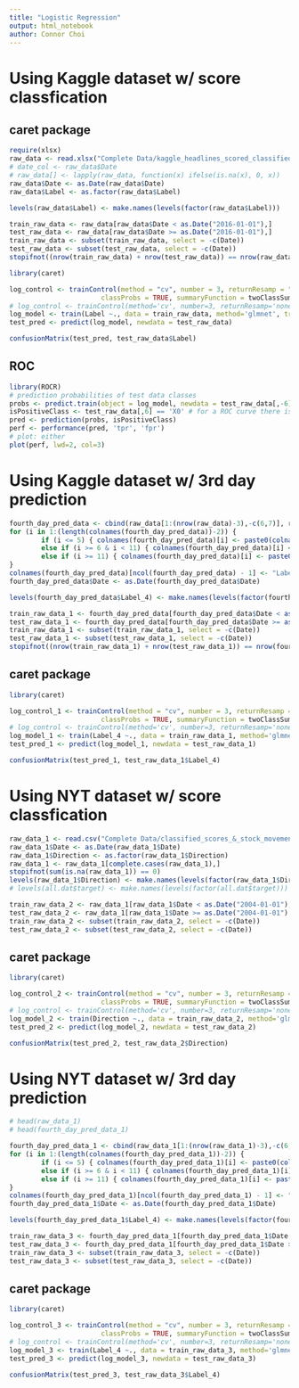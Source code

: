 ```yaml
---
title: "Logistic Regression"
output: html_notebook
author: Connor Choi
---
```


# Using Kaggle dataset w/ score classfication

## caret package
```r
require(xlsx)
raw_data <- read.xlsx("Complete Data/kaggle_headlines_scored_classified.xlsx", sheetIndex = 1, stringsAsFactors = F)
# date_col <- raw_data$Date
# raw_data[] <- lapply(raw_data, function(x) ifelse(is.na(x), 0, x))
raw_data$Date <- as.Date(raw_data$Date)
raw_data$Label <- as.factor(raw_data$Label)

levels(raw_data$Label) <- make.names(levels(factor(raw_data$Label)))

train_raw_data <- raw_data[raw_data$Date < as.Date("2016-01-01"),]
test_raw_data <- raw_data[raw_data$Date >= as.Date("2016-01-01"),]
train_raw_data <- subset(train_raw_data, select = -c(Date))
test_raw_data <- subset(test_raw_data, select = -c(Date))
stopifnot((nrow(train_raw_data) + nrow(test_raw_data)) == nrow(raw_data))

library(caret)

log_control <- trainControl(method = "cv", number = 3, returnResamp = "all",
                       classProbs = TRUE, summaryFunction = twoClassSummary)
# log_control <- trainControl(method='cv', number=3, returnResamp='none')
log_model <- train(Label ~., data = train_raw_data, method='glmnet', trControl=log_control, metric = "ROC", tuneGrid = expand.grid(.alpha = seq(.05, 1, length = 15), .lambda = c((1:5)/10)), family="binomial")
test_pred <- predict(log_model, newdata = test_raw_data)

confusionMatrix(test_pred, test_raw_data$Label)
```

## ROC
```r
library(ROCR)
# prediction probabilities of test data classes
probs <- predict.train(object = log_model, newdata = test_raw_data[,-6], type='prob')[,1]
isPositiveClass <- test_raw_data[,6] == 'X0' # for a ROC curve there is a positive class (true match rate...) - defining that class here
pred <- prediction(probs, isPositiveClass)
perf <- performance(pred, 'tpr', 'fpr')
# plot: either
plot(perf, lwd=2, col=3)
```


# Using Kaggle dataset w/ 3rd day prediction
```r
fourth_day_pred_data <- cbind(raw_data[1:(nrow(raw_data)-3),-c(6,7)], raw_data[2:(nrow(raw_data)-2),-c(6,7)], raw_data[3:(nrow(raw_data)-1),-c(6,7)], raw_data[4:nrow(raw_data), c("Label", "Date")])
for (i in 1:(length(colnames(fourth_day_pred_data))-2)) {
        if (i <= 5) { colnames(fourth_day_pred_data)[i] <- paste0(colnames(fourth_day_pred_data)[i],"_",1)}
        else if (i >= 6 & i < 11) { colnames(fourth_day_pred_data)[i] <- paste0(colnames(fourth_day_pred_data)[i],"_",2) }
        else if (i >= 11) { colnames(fourth_day_pred_data)[i] <- paste0(colnames(fourth_day_pred_data)[i],"_",3) }
}
colnames(fourth_day_pred_data)[ncol(fourth_day_pred_data) - 1] <- "Label_4"
fourth_day_pred_data$Date <- as.Date(fourth_day_pred_data$Date)

levels(fourth_day_pred_data$Label_4) <- make.names(levels(factor(fourth_day_pred_data$Label_4)))

train_raw_data_1 <- fourth_day_pred_data[fourth_day_pred_data$Date < as.Date("2016-01-01"),]
test_raw_data_1 <- fourth_day_pred_data[fourth_day_pred_data$Date >= as.Date("2016-01-01"),]
train_raw_data_1 <- subset(train_raw_data_1, select = -c(Date))
test_raw_data_1 <- subset(test_raw_data_1, select = -c(Date))
stopifnot((nrow(train_raw_data_1) + nrow(test_raw_data_1)) == nrow(fourth_day_pred_data))

```

## caret package
```r
library(caret)

log_control_1 <- trainControl(method = "cv", number = 3, returnResamp = "all",
                       classProbs = TRUE, summaryFunction = twoClassSummary)
# log_control <- trainControl(method='cv', number=3, returnResamp='none')
log_model_1 <- train(Label_4 ~., data = train_raw_data_1, method='glmnet', trControl=log_control_1, metric = "ROC", tuneGrid = expand.grid(.alpha = seq(.05, 1, length = 15), .lambda = c((1:5)/10)), family="binomial")
test_pred_1 <- predict(log_model_1, newdata = test_raw_data_1)

confusionMatrix(test_pred_1, test_raw_data_1$Label_4)
```

# Using NYT dataset w/ score classfication
```r
raw_data_1 <- read.csv("Complete Data/classified_scores_&_stock_movement_1.csv", stringsAsFactors = F)
raw_data_1$Date <- as.Date(raw_data_1$Date)
raw_data_1$Direction <- as.factor(raw_data_1$Direction)
raw_data_1 <- raw_data_1[complete.cases(raw_data_1),]
stopifnot(sum(is.na(raw_data_1)) == 0)
levels(raw_data_1$Direction) <- make.names(levels(factor(raw_data_1$Direction)))
# levels(all.dat$target) <- make.names(levels(factor(all.dat$target)))

train_raw_data_2 <- raw_data_1[raw_data_1$Date < as.Date("2004-01-01"),]
test_raw_data_2 <- raw_data_1[raw_data_1$Date >= as.Date("2004-01-01") & raw_data_1$Date <= as.Date("2005-12-31"),]
train_raw_data_2 <- subset(train_raw_data_2, select = -c(Date))
test_raw_data_2 <- subset(test_raw_data_2, select = -c(Date))
```

## caret package
```r
library(caret)

log_control_2 <- trainControl(method = "cv", number = 3, returnResamp = "all",
                       classProbs = TRUE, summaryFunction = twoClassSummary)
# log_control <- trainControl(method='cv', number=3, returnResamp='none')
log_model_2 <- train(Direction ~., data = train_raw_data_2, method='glmnet', trControl=log_control_2, metric = "ROC", tuneGrid = expand.grid(.alpha = seq(.05, 1, length = 15), .lambda = c((1:5)/10)), family="binomial")
test_pred_2 <- predict(log_model_2, newdata = test_raw_data_2)

confusionMatrix(test_pred_2, test_raw_data_2$Direction)
```

# Using NYT dataset w/ 3rd day prediction
```r
# head(raw_data_1)
# head(fourth_day_pred_data_1)

fourth_day_pred_data_1 <- cbind(raw_data_1[1:(nrow(raw_data_1)-3),-c(6,7)], raw_data_1[2:(nrow(raw_data_1)-2),-c(6,7)], raw_data_1[3:(nrow(raw_data_1)-1),-c(6,7)], raw_data_1[4:nrow(raw_data_1), c("Direction", "Date")])
for (i in 1:(length(colnames(fourth_day_pred_data_1))-2)) {
        if (i <= 5) { colnames(fourth_day_pred_data_1)[i] <- paste0(colnames(fourth_day_pred_data_1)[i],"_",1)}
        else if (i >= 6 & i < 11) { colnames(fourth_day_pred_data_1)[i] <- paste0(colnames(fourth_day_pred_data_1)[i],"_",2) }
        else if (i >= 11) { colnames(fourth_day_pred_data_1)[i] <- paste0(colnames(fourth_day_pred_data_1)[i],"_",3) }
}
colnames(fourth_day_pred_data_1)[ncol(fourth_day_pred_data_1) - 1] <- "Label_4"
fourth_day_pred_data_1$Date <- as.Date(fourth_day_pred_data_1$Date)

levels(fourth_day_pred_data_1$Label_4) <- make.names(levels(factor(fourth_day_pred_data_1$Label_4)))

train_raw_data_3 <- fourth_day_pred_data_1[fourth_day_pred_data_1$Date < as.Date("2004-01-01"),]
test_raw_data_3 <- fourth_day_pred_data_1[fourth_day_pred_data_1$Date >= as.Date("2004-01-01") & fourth_day_pred_data_1$Date <= as.Date("2005-12-31"),]
train_raw_data_3 <- subset(train_raw_data_3, select = -c(Date))
test_raw_data_3 <- subset(test_raw_data_3, select = -c(Date))
```

## caret package
```r
library(caret)

log_control_3 <- trainControl(method = "cv", number = 3, returnResamp = "all",
                       classProbs = TRUE, summaryFunction = twoClassSummary)
# log_control <- trainControl(method='cv', number=3, returnResamp='none')
log_model_3 <- train(Label_4 ~., data = train_raw_data_3, method='glmnet', trControl=log_control_3, metric = "ROC", tuneGrid = expand.grid(.alpha = seq(.05, 1, length = 15), .lambda = c((1:5)/10)), family="binomial")
test_pred_3 <- predict(log_model_3, newdata = test_raw_data_3)

confusionMatrix(test_pred_3, test_raw_data_3$Label_4)
```
